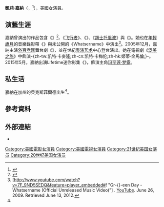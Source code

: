 {{noteTA
|T=zh-cn:凯丽·加纳;zh-tw:凱莉·嘉納;zh-hk:嘉莉·格拿;
|G1=Show
|G2=Movie
|G3=TV
|1=zh-cn:凯丽;zh-tw:凱莉;zh-hk:嘉莉;
|2=zh-cn:加纳;zh-tw:嘉納;zh-hk:格拿;
}}

{{BLP sources|date=August 2011}}
{{Infobox person
| name = 凱莉·嘉納<br><small>{{lang|en|Kellie Garner}}</small>
| image =KelliGarnerTorontoFilmFestival2007.jpg
| caption = 攝於2005年
| imagesize =
| birthname =
| birth_date = {{Birth date and age|mf=yes|1984|4|11}}
| birth_place = 美國加州[[贝克斯菲尔德_(加利福尼亚州)|貝克斯菲爾德]]
| occupation = 女演員
| years_active = 2000年至今
| partner = 
}}
'''凱莉·嘉納'''（{{lang|en|'''Kelli Garner'''}}，{{bd|1984年|4月11日}}<ref name=maxim>{{cite web | url= http://www.maxim.com/todays-girl/kelli-garner | title= Today's Girl: Kelli Garner | date= July 22, 2009 | accessdate= August 27, 2014 | publisher= [[Maxim_(magazine)|Maxim.com]] | deadurl= yes | archiveurl= https://web.archive.org/web/20140905021133/http://www.maxim.com/todays-girl/kelli-garner | archivedate= 2014年9月5日 }}</ref>），美國女演員。

== 演藝生涯 ==
嘉納曾演出的作品包含《{{tsl|en|Man of the House (2005 crime comedy film)|啦妹當家}}》<ref name="WillisMonush2006">{{cite book|last1=Willis|first1=John|last2=Monush|first2=Barry|title=Screen World Film Annual|url=http://books.google.com/books?id=iGiCdRyJ1EsC&pg=PA190|accessdate=24 August 2011|date=2006-11-13|publisher=Hal Leonard Corporation|isbn=978-1-55783-706-6|pages=190–|archive-date=2014-06-22|archive-url=https://web.archive.org/web/20140622025850/http://books.google.com/books?id=iGiCdRyJ1EsC&pg=PA190|dead-url=no}}</ref>、《[[飞行者|飞行者]]》、《{{tsl|en|Bully (2001 film)|陽光少年殺人事件}}》、《[[胡士托風波|胡士托風波]]》與《{{tsl|en|Thumbsucker (film)|吮指少年}}》。她也在[[年輕歲月|年輕歲月]]的音樂錄影帶《{{tsl|en|Jesus of Suburbia|郊區的耶穌}}》與未公開的《Whatsername》中演出<ref>[http://www.youtube.com/watch?v=7F_9ND5SEDQ&feature=player_embedded#! "Gr-{}-een Day - Whatsername (Official Unreleased Music Video)"] {{Wayback|url=http://www.youtube.com/watch?v=7F_9ND5SEDQ&feature=player_embedded#! |date=20160630072036 }}. [[YouTube|YouTube]]. June 26, 2009. Retrieved June 13, 2012.</ref>。2005年12月，嘉納主演[[外百老匯|外百老匯]]舞台劇《{{tsl|en|Dog Sees God: Confessions of a Teenage Blockhead}}》，並在世紀[[表演艺术|表演艺术]]中心登台演出。她在電視劇《[[泛美之旅|泛美之旅]]》中飾演-{zh-tw:凱特·卡麥隆;zh-cn:凯特·卡梅伦;zh-hk:姬蒂·金馬倫;}-。2015年5月，嘉納出演Lifetime迷你影集《{{tsl|en|The Secret Life of Marilyn Monroe|瑪麗蓮·夢露的祕密人生}}》，飾演主角[[玛丽莲·梦露|玛丽莲·梦露]]。

== 私生活 ==
嘉納在加州的[[贝克斯菲尔德_(加利福尼亚州)|貝克斯菲爾德]]出生<ref name=maxim />。

== 參考資料 ==
{{reflist|2}}

== 外部連結 ==
{{Commons|Kelli Garner|Kelli Garner}}
* {{IMDb name|307726}}

{{DEFAULTSORT:Garner, Kelli}}

[[Category:美國電影女演員|Category:美國電影女演員]]
[[Category:美國電視女演員|Category:美國電視女演員]]
[[Category:21世纪美国女演员|Category:21世纪美国女演员]]
[[Category:20世纪美国女演员|Category:20世纪美国女演员]]